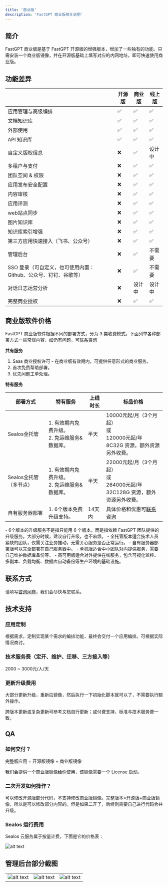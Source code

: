 ```yaml
---
title: '商业版'
description: 'FastGPT 商业版相关说明'
---
```



## 简介

FastGPT 商业版是基于 FastGPT 开源版的增强版本，增加了一些独有的功能。只需安装一个商业版镜像，并在开源版基础上填写对应的内网地址，即可快速使用商业版。

## 功能差异

| | 开源版 | 商业版 | 线上版 |
| ---- | ---- | ---- | ---- |
| 应用管理与高级编排 | ✅ | ✅ | ✅ |
| 文档知识库 | ✅ | ✅ | ✅ |
| 外部使用 | ✅ | ✅ | ✅ |
| API 知识库 | ✅ | ✅ | ✅ |
| 自定义版权信息 | ❌ | ✅ | 设计中 |
| 多租户与支付 | ❌ | ✅ | ✅ |
| 团队空间 & 权限 | ❌ | ✅ | ✅ |
| 应用发布安全配置 | ❌ | ✅ | ✅ |
| 内容审核 | ❌ | ✅ | ✅ |
| 应用评测 | ❌ | ✅ | ✅ |
| web站点同步 | ❌ | ✅ | ✅ |
| 图片知识库 | ❌ | ✅ | ✅ |
| 知识库索引增强 | ❌ | ✅ | ✅ |
| 第三方应用快速接入（飞书、公众号） | ❌ | ✅ | ✅ |
| 管理后台 | ❌ | ✅ | 不需要 |
| SSO 登录（可自定义，也可使用内置：Github、公众号、钉钉、谷歌等） | ❌ | ✅ | 不需要 |
| 对话日志运营分析 | ❌ | 设计中 | 设计中 |
| 完整商业授权 | ❌ | ✅ | ✅ |

## 商业版软件价格

FastGPT 商业版软件根据不同的部署方式，分为 3 类收费模式。下面列举各种部署方式一些常规内容，如仍有问题，可[联系咨询](https://fael3z0zfze.feishu.cn/share/base/form/shrcnRxj3utrzjywsom96Px4sud)

**共有服务**

1. Saas 商业授权许可 - 在商业版有效期内，可提供任意形式的商业服务。
2. 首次免费帮助部署。
3. 优先问题工单处理。

**特有服务**

| 部署方式 | 特有服务 | 上线时长 | 标品价格 |
| ---- | ---- | ---- | ---- |
| Sealos全托管 |  1. 有效期内免费升级。<br />2. 免运维服务&数据库。 |  半天  | 10000元起/月（3个月起）<br />或<br />120000元起/年<br />8C32G 资源，额外资源另外收费。  |
| Sealos全托管（多节点） |  1. 有效期内免费升级。<br />2. 免运维服务&数据库。 |  半天  | 22000元起/月（3个月起）<br />或<br />264000元起/年<br />32C128G 资源，额外资源另外收费。  |
| 自有服务器部署 |  1. 6个版本免费升级支持。 | 14天内 | 具体价格和优惠可[联系咨询](https://fael3z0zfze.feishu.cn/share/base/form/shrcnRxj3utrzjywsom96Px4sud) |

<Alert icon="🤖" context="success">
- 6个版本的升级服务不是指只能用 6 个版本，而是指依赖 FastGPT 团队提供的升级服务。大部分时候，建议自行升级，也不麻烦。
- 全托管版本适合技术人员紧缺的团队，仅需关注业务推动，无需关心服务是否正常运行。
- 自有服务器部署版可以完全部署在自己服务器中。
- 单机版适合中小团队对内提供服务，需要自己维护数据库备份等。
- 高可用版适合对外提供在线服务，包含可视化监控、多副本、负载均衡、数据库自动备份等生产环境的基础设施。
</Alert>

## 联系方式

请填写[咨询问卷](https://fael3z0zfze.feishu.cn/share/base/form/shrcnRxj3utrzjywsom96Px4sud)，我们会尽快与您联系。


## 技术支持

### 应用定制

根据需求，定制实现某个需求的编排功能，最终会交付一个应用编排。可根据实际情况商讨。

### 技术服务费（定开、维护、迁移、三方接入等）

2000 ~ 3000元/人/天

### 更新升级费用

大部分更新升级，重新拉镜像，然后执行一下初始化脚本就可以了，不需要执行额外操作。

跨版本更新或复杂更新可参考文档自行更新；或付费支持，标准与技术服务费一致。


## QA

### 如何交付？

   完整版应用 = 开源版镜像 + 商业版镜像

   我们会提供一个商业版镜像给你使用，该镜像需要一个 License 启动。

### 二次开发如何操作？

   可以修改开源版部分代码，不支持修改商业版镜像。完整版本=开源版+商业版镜像，所以是可以修改部分内容的。但是如果二开了，后续则需要自己进行代码合并升级。

### Sealos 运行费用

Sealos 云服务属于按量计费，下面是它的价格表：

![alt text](/imgs/image-58.png)

## 管理后台部分截图

| | | |
| ---- | ---- | ---- |
| ![alt text](/imgs/image-55.png) | ![alt text](/imgs/image-56.png) | ![alt text](/imgs/image-57.png) |